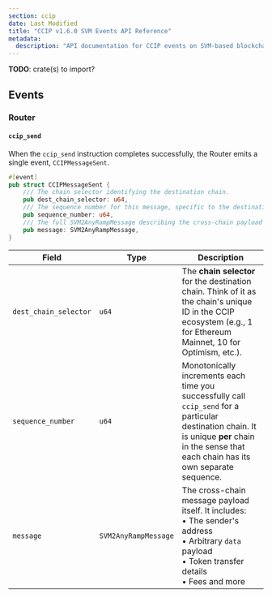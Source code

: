 ```yaml
---
section: ccip
date: Last Modified
title: "CCIP v1.6.0 SVM Events API Reference"
metadata:
  description: "API documentation for CCIP events on SVM-based blockchains like Solana."
---
```



**TODO**: crate(s) to import?

## Events

### Router

#### `ccip_send`

When the `ccip_send` instruction completes successfully, the Router emits a single event, `CCIPMessageSent`.

```rust
#[event]
pub struct CCIPMessageSent {
    /// The chain selector identifying the destination chain.
    pub dest_chain_selector: u64,
    /// The sequence number for this message, specific to the destination chain.
    pub sequence_number: u64,
    /// The full SVM2AnyRampMessage describing the cross-chain payload and tokens being sent.
    pub message: SVM2AnyRampMessage,
}
```

| Field                 | Type                 | Description                                                                                                                                                                                     |
| --------------------- | -------------------- | ----------------------------------------------------------------------------------------------------------------------------------------------------------------------------------------------- |
| `dest_chain_selector` | `u64`                | The **chain selector** for the destination chain. Think of it as the chain's unique ID in the CCIP ecosystem (e.g., 1 for Ethereum Mainnet, 10 for Optimism, etc.).                             |
| `sequence_number`     | `u64`                | Monotonically increments each time you successfully call `ccip_send` for a particular destination chain. It is unique **per** chain in the sense that each chain has its own separate sequence. |
| `message`             | `SVM2AnyRampMessage` | The cross-chain message payload itself. It includes: <br/> • The sender's address <br/> • Arbitrary `data` payload <br/> • Token transfer details <br/> • Fees and more                         |
